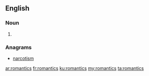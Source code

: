 ==English==

===Noun===
{{head|en}}

# {{plural of|romantic}}

===Anagrams===
* [[narcotism#English|narcotism]]

[[ar:romantics]]
[[fr:romantics]]
[[ku:romantics]]
[[my:romantics]]
[[ta:romantics]]